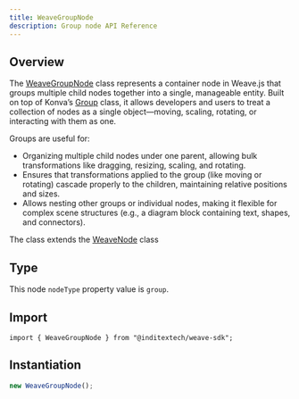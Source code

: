```yaml
---
title: WeaveGroupNode
description: Group node API Reference
---
```


## Overview

The [WeaveGroupNode](https://github.com/InditexTech/weavejs/blob/main/code/packages/sdk/src/nodes/group/group.ts)
class represents a container node in Weave.js that groups multiple child nodes together into a single, manageable entity.
Built on top of Konva’s [Group](https://konvajs.org/api/Konva.Group.html) class, it allows developers and users to
treat a collection of nodes as a single object—moving, scaling, rotating, or interacting with them as one.

Groups are useful for:

- Organizing multiple child nodes under one parent, allowing bulk transformations like dragging, resizing, scaling,
  and rotating.
- Ensures that transformations applied to the group (like moving or rotating) cascade properly to the children,
  maintaining relative positions and sizes.
- Allows nesting other groups or individual nodes, making it flexible for complex scene structures (e.g., a diagram
  block containing text, shapes, and connectors).

The class extends the [WeaveNode](/docs/sdk/api-reference/nodes/node) class

## Type

This node `nodeType` property value is `group`.

## Import

```shell
import { WeaveGroupNode } from "@inditextech/weave-sdk";
```

## Instantiation

```ts
new WeaveGroupNode();
```
